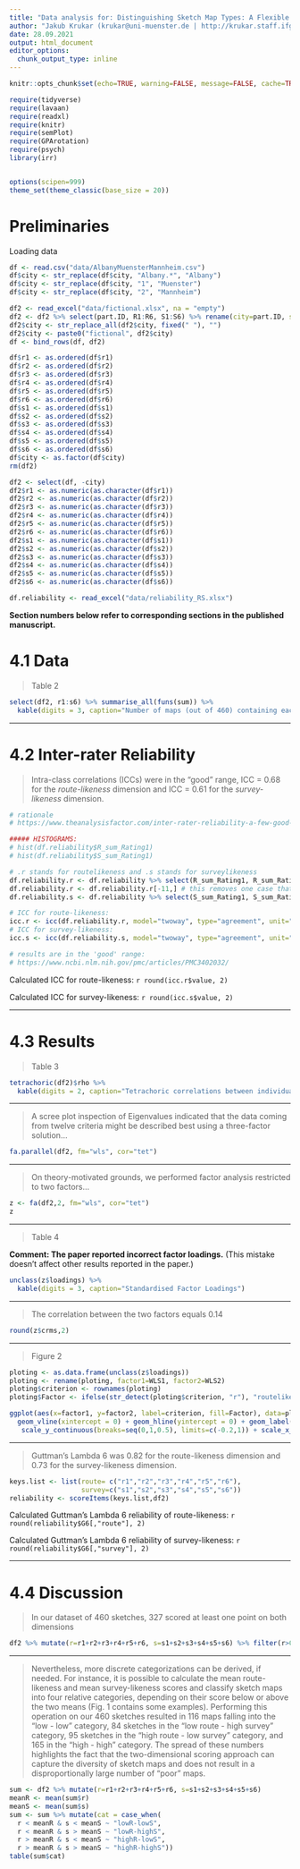 ```yaml
---
title: "Data analysis for: Distinguishing Sketch Map Types: A Flexible Feature-Based Classification"
author: "Jakub Krukar (krukar@uni-muenster.de | http://krukar.staff.ifgi.de) (paper with: Stefan Muenzer, Lucas Loerch, Vanessa Joy Anacta, Stefan Fuest, Angela Schwering)"
date: 28.09.2021
output: html_document
editor_options: 
  chunk_output_type: inline
---
```

```r
knitr::opts_chunk$set(echo=TRUE, warning=FALSE, message=FALSE, cache=TRUE)

require(tidyverse)
require(lavaan)
require(readxl)
require(knitr)
require(semPlot)
require(GPArotation)
require(psych)
library(irr)


options(scipen=999)
theme_set(theme_classic(base_size = 20))
```

# Preliminaries

Loading data
```r
df <- read.csv("data/AlbanyMuensterMannheim.csv")
df$city <- str_replace(df$city, "Albany.*", "Albany")
df$city <- str_replace(df$city, "1", "Muenster")
df$city <- str_replace(df$city, "2", "Mannheim")

df2 <- read_excel("data/fictional.xlsx", na = "empty")
df2 <- df2 %>% select(part.ID, R1:R6, S1:S6) %>% rename(city=part.ID, s1=S1, s2=S2, s3=S3, s4=S4, s5=S5, s6=S6, r1=R1, r2=R2, r3=R3, r4=R4, r5=R5, r6=R6)
df2$city <- str_replace_all(df2$city, fixed(" "), "")
df2$city <- paste0("fictional", df2$city)
df <- bind_rows(df, df2)

df$r1 <- as.ordered(df$r1)
df$r2 <- as.ordered(df$r2)
df$r3 <- as.ordered(df$r3)
df$r4 <- as.ordered(df$r4)
df$r5 <- as.ordered(df$r5)
df$r6 <- as.ordered(df$r6)
df$s1 <- as.ordered(df$s1)
df$s2 <- as.ordered(df$s2)
df$s3 <- as.ordered(df$s3)
df$s4 <- as.ordered(df$s4)
df$s5 <- as.ordered(df$s5)
df$s6 <- as.ordered(df$s6)
df$city <- as.factor(df$city)
rm(df2)

df2 <- select(df, -city)
df2$r1 <- as.numeric(as.character(df$r1))
df2$r2 <- as.numeric(as.character(df$r2))
df2$r3 <- as.numeric(as.character(df$r3))
df2$r4 <- as.numeric(as.character(df$r4))
df2$r5 <- as.numeric(as.character(df$r5))
df2$r6 <- as.numeric(as.character(df$r6))
df2$s1 <- as.numeric(as.character(df$s1))
df2$s2 <- as.numeric(as.character(df$s2))
df2$s3 <- as.numeric(as.character(df$s3))
df2$s4 <- as.numeric(as.character(df$s4))
df2$s5 <- as.numeric(as.character(df$s5))
df2$s6 <- as.numeric(as.character(df$s6))

df.reliability <- read_excel("data/reliability_RS.xlsx")
```



**Section numbers below refer to corresponding sections in the published manuscript.**

# 4.1 Data
> Table 2

```r
select(df2, r1:s6) %>% summarise_all(funs(sum)) %>% 
  kable(digits = 3, caption="Number of maps (out of 460) containing each criterion.")
```

---

# 4.2 Inter-rater Reliability

> Intra-class correlations (ICCs) were in the "good" range, ICC = 0.68 for the *route-likeness* dimension and ICC = 0.61 for the *survey-likeness* dimension.

```r
# rationale
# https://www.theanalysisfactor.com/inter-rater-reliability-a-few-good-resources/

##### HISTOGRAMS:
# hist(df.reliability$R_sum_Rating1)
# hist(df.reliability$S_sum_Rating1)

# .r stands for routelikeness and .s stands for surveylikeness
df.reliability.r <- df.reliability %>% select(R_sum_Rating1, R_sum_Rating2, R_sum_Rating3)
df.reliability.r <- df.reliability.r[-11,] # this removes one case that was complete in .r but had NA in .s -> makes the number of sketch maps equal
df.reliability.s <- df.reliability %>% select(S_sum_Rating1, S_sum_Rating2, S_sum_Rating3)

# ICC for route-likeness:
icc.r <- icc(df.reliability.r, model="twoway", type="agreement", unit="average")
# ICC for survey-likeness:
icc.s <- icc(df.reliability.s, model="twoway", type="agreement", unit="average")

# results are in the 'good' range:
# https://www.ncbi.nlm.nih.gov/pmc/articles/PMC3402032/
```

Calculated ICC for route-likeness: `r round(icc.r$value, 2)`

Calculated ICC for survey-likeness: `r round(icc.s$value, 2)`

---

# 4.3 Results

> Table 3

```r
tetrachoric(df2)$rho %>% 
  kable(digits = 2, caption="Tetrachoric correlations between individual items.")
```

---

> A scree plot inspection of Eigenvalues indicated that the data coming from twelve criteria might be described best using a three-factor solution...

```r
fa.parallel(df2, fm="wls", cor="tet")
```

---

> On theory-motivated grounds, we performed factor analysis restricted to two factors...

```r
z <- fa(df2,2, fm="wls", cor="tet")
z
```

---

> Table 4

**Comment: The paper reported incorrect factor loadings.**
(This mistake doesn't affect other results reported in the paper.)

```r
unclass(z$loadings) %>% 
  kable(digits = 3, caption="Standardised Factor Loadings")
```

---

> The correlation between the two factors equals 0.14

```r
round(z$crms,2)
```

---

> Figure 2

```r
ploting <- as.data.frame(unclass(z$loadings))
ploting <- rename(ploting, factor1=WLS1, factor2=WLS2)
ploting$criterion <- rownames(ploting)
ploting$Factor <- ifelse(str_detect(ploting$criterion, "r"), "routelikeness", "surveylikeness")

ggplot(aes(x=factor1, y=factor2, label=criterion, fill=Factor), data=ploting) + theme_classic() + theme(text = element_text(size=20)) +
  geom_vline(xintercept = 0) + geom_hline(yintercept = 0) + geom_label(label.size = 0.5, fontface = "bold") + 
   scale_y_continuous(breaks=seq(0,1,0.5), limits=c(-0.2,1)) + scale_x_continuous(breaks=seq(0,1,0.5), limits=c(-0.4,1))
```

---

> Guttman’s Lambda 6 was 0.82 for the route-likeness dimension and 0.73 for the survey-likeness dimension.

```r
keys.list <- list(route= c("r1","r2","r3","r4","r5","r6"),
                  survey=c("s1","s2","s3","s4","s5","s6"))
reliability <- scoreItems(keys.list,df2)
```

Calculated Guttman's Lambda 6 reliability of route-likeness: `r round(reliability$G6[,"route"], 2)`

Calculated Guttman's Lambda 6 reliability of survey-likeness: `r round(reliability$G6[,"survey"], 2)`

---

# 4.4 Discussion
> In our dataset of 460 sketches, 327 scored at least one point on both dimensions

```r
df2 %>% mutate(r=r1+r2+r3+r4+r5+r6, s=s1+s2+s3+s4+s5+s6) %>% filter(r>0, s>0) %>% nrow()
```

---

> Nevertheless, more discrete categorizations can be derived, if needed. For instance, it is possible to calculate the mean route-likeness and mean survey-likeness scores and classify sketch maps into four relative categories, depending on their score below or above the two means (Fig. 1 contains some examples). Performing this operation on our 460 sketches resulted in 116 maps falling into the “low - low” category, 84 sketches in the “low route - high survey” category, 95 sketches in the “high route - low survey” category, and 165 in the “high - high” category. The spread of these numbers highlights the fact that the two-dimensional scoring approach can capture the diversity of sketch maps and does not result in a disproportionally large number of “poor” maps.

```r
sum <- df2 %>% mutate(r=r1+r2+r3+r4+r5+r6, s=s1+s2+s3+s4+s5+s6)
meanR <- mean(sum$r)
meanS <- mean(sum$s)
sum <- sum %>% mutate(cat = case_when(
  r < meanR & s < meanS ~ "lowR-lowS",
  r < meanR & s > meanS ~ "lowR-highS",
  r > meanR & s < meanS ~ "highR-lowS",
  r > meanR & s > meanS ~ "highR-highS"))
table(sum$cat)
```
